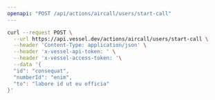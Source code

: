 ```yaml
---
openapi: "POST /api/actions/aircall/users/start-call"
---
```


<RequestExample>

```bash Request
curl --request POST \
  --url https://api.vessel.dev/actions/aircall/users/start-call \
  --header 'Content-Type: application/json' \
  --header 'x-vessel-api-token: ' \
  --header 'x-vessel-access-token: '\
  --data '{
  "id": "consequat",
  "numberId": "enim",
  "to": "labore id ut eu officia"
}'
```

</RequestExample>
